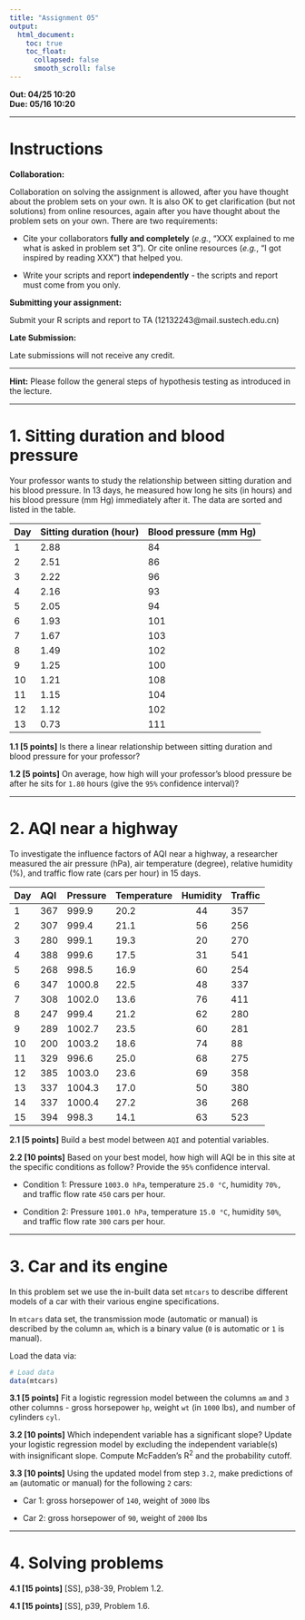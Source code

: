 ---
title: "Assignment 05"
output:
  html_document:
    toc: true
    toc_float:
      collapsed: false
      smooth_scroll: false
---

**Out: 04/25 10:20 **  
**Due: 05/16 10:20 **  

***

# Instructions  

**Collaboration:**  

Collaboration on solving the assignment is allowed, after you have thought about the problem sets on your own. It is also OK to get clarification (but not solutions) from online resources, again after you have thought about the problem sets on your own. There are two requirements: 

* Cite your collaborators **fully and completely** (*e.g.*, "XXX explained to me what is asked in problem set 3"). Or cite online resources (*e.g.*, "I got inspired by reading XXX") that helped you.

* Write your scripts and report **independently** - the scripts and report must come from you only.

**Submitting your assignment:**  

Submit your R scripts and report to TA (12132243@mail.sustech.edu.cn)

**Late Submission:**   

Late submissions will not receive any credit. 

***

**Hint:** Please follow the general steps of hypothesis testing as introduced in the lecture.

***

# 1. Sitting duration and blood pressure

Your professor wants to study the relationship between sitting duration and his blood pressure. In 13 days, he measured how long he sits (in hours) and his blood pressure (mm Hg) immediately after it. The data are sorted and listed in the table.

|Day|Sitting duration (hour)|Blood pressure (mm Hg)|
|:--|:----------------------|:---------------------|
|1	|2.88	                  |84                    |
|2	|2.51	                  |86                    |
|3	|2.22	                  |96                    |
|4	|2.16	                  |93                    |
|5	|2.05	                  |94                    |
|6	|1.93	                  |101                   |
|7	|1.67	                  |103                   |
|8	|1.49	                  |102                   |
|9	|1.25	                  |100                   |
|10	|1.21	                  |108                   |
|11	|1.15	                  |104                   |
|12	|1.12	                  |102                   |
|13	|0.73	                  |111                   |

**1.1 [5 points]** Is there a linear relationship between sitting duration and blood pressure for your professor? 

**1.2 [5 points]** On average, how high will your professor's blood pressure be after he sits for `1.80` hours (give the `95%` confidence interval)?

***

# 2. AQI near a highway

To investigate the influence factors of AQI near a highway, a researcher measured the air pressure (hPa), air temperature (degree), relative humidity (%), and traffic flow rate (cars per hour) in 15 days.

|Day|	AQI |	Pressure|	Temperature |	Humidity | Traffic |
|:--|:----|:--------|:------------|:--------:|---------|
|1	|367	|999.9	  |20.2	        |44	       |357      |
|2	|307	|999.4	  |21.1	        |56	       |256      |
|3	|280	|999.1	  |19.3	        |20	       |270      |
|4	|388	|999.6	  |17.5	        |31	       |541      |
|5	|268	|998.5	  |16.9	        |60	       |254      |
|6	|347	|1000.8	  |22.5	        |48	       |337      |
|7	|308	|1002.0	  |13.6	        |76	       |411      |
|8	|247	|999.4	  |21.2	        |62	       |280      |
|9	|289	|1002.7	  |23.5	        |60	       |281      |
|10	|200	|1003.2	  |18.6	        |74	       |88       |
|11	|329	|996.6	  |25.0	        |68	       |275      |
|12	|385	|1003.0	  |23.6	        |69	       |358      |
|13	|337	|1004.3	  |17.0	        |50	       |380      |
|14	|337	|1000.4	  |27.2	        |36	       |268      |
|15	|394	|998.3	  |14.1	        |63	       |523      |


**2.1 [5 points]** Build a best model between `AQI` and potential variables. 

**2.2 [10 points]** Based on your best model, how high will AQI be in this site at the specific conditions as follow? Provide the `95%` confidence interval.  

*	Condition 1: Pressure `1003.0 hPa`, temperature `25.0 °C`, humidity `70%,` and traffic flow rate `450` cars per hour.  

*	Condition 2: Pressure `1001.0 hPa`, temperature `15.0 °C`, humidity `50%`, and traffic flow rate `300` cars per hour.


***

# 3. Car and its engine 

In this problem set we use the in-built data set `mtcars` to describe different models of a car with their various engine specifications. 

In `mtcars` data set, the transmission mode (automatic or manual) is described by the column `am`, which is a binary value (`0` is automatic or `1` is manual). 

Load the data via:
```{r, eval=F}
# Load data
data(mtcars)
```

**3.1 [5 points]** Fit a logistic regression model between the columns `am` and `3` other columns - gross horsepower `hp`, weight `wt` (in `1000` lbs), and number of cylinders `cyl`.

**3.2 [10 points]**  Which independent variable has a significant slope? Update your logistic regression model by excluding the independent variable(s) with insignificant slope. Compute McFadden’s R^2^ and  the probability cutoff.

**3.3 [10 points]** Using the updated model from step `3.2`, make predictions of `am` (automatic or manual) for the following `2` cars:

+ Car 1: gross horsepower of `140`, weight of `3000` lbs

+ Car 2: gross horsepower of `90`, weight of `2000` lbs

***

# 4. Solving problems

**4.1 [15 points]** [SS], p38-39, Problem 1.2. 

**4.1 [15 points]** [SS], p39, Problem 1.6. 

